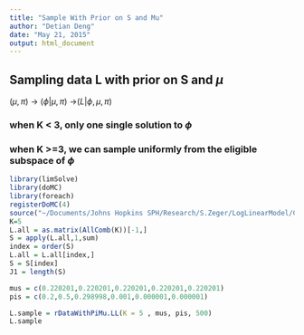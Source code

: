 ```yaml
---
title: "Sample With Prior on S and Mu"
author: "Detian Deng"
date: "May 21, 2015"
output: html_document
---
```


## Sampling data L with prior on S and $\mu$

$(\mu, \pi)$ -> $(\phi|\mu,\pi)$ ->$(L| \phi, \mu,\pi)$


### when K < 3, only one single solution to $\phi$

### when K >=3, we can sample uniformly from the eligible subspace of $\phi$
```r
library(limSolve)
library(doMC)
library(foreach)
registerDoMC(4) 
source("~/Documents/Johns Hopkins SPH/Research/S.Zeger/LogLinearModel/Code/ToolBox_PERCH.R")
K=5
L.all = as.matrix(AllComb(K))[-1,]
S = apply(L.all,1,sum)
index = order(S)
L.all = L.all[index,]
S = S[index]
J1 = length(S)
```

```r
mus = c(0.220201,0.220201,0.220201,0.220201,0.220201)
pis = c(0.2,0.5,0.298998,0.001,0.000001,0.000001)

L.sample = rDataWithPiMu.LL(K = 5 , mus, pis, 500)
L.sample
```